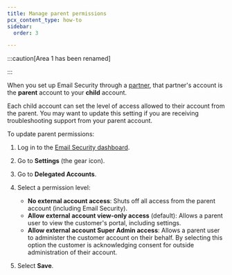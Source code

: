 ```yaml
---
title: Manage parent permissions
pcx_content_type: how-to
sidebar:
  order: 3

---
```



:::caution[Area 1 has been renamed]


<Render file="rename-area1-to-ces" />


:::

When you set up Email Security through a [partner](/email-security/partners/), that partner's account is the **parent** account to your **child** account.

Each child account can set the level of access allowed to their account from the parent. You may want to update this setting if you are receiving troubleshooting support from your parent account.

To update parent permissions:

1. Log in to the [Email Security dashboard](https://horizon.area1security.com/).

2. Go to **Settings** (the gear icon).

3. Go to **Delegated Accounts**.

4. Select a permission level:

   * **No external account access**: Shuts off all access from the parent account (including Email Security).
   * **Allow external account view-only access** (default): Allows a parent user to view the customer's portal, including settings.
   * **Allow external account Super Admin access**: Allows a parent user to administer the customer account on their behalf. By selecting this option the customer is acknowledging consent for outside administration of their account.

5. Select **Save**.

